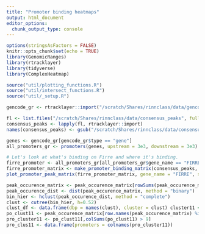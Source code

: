 ```yaml
---
title: "Promoter binding heatmaps"
output: html_document
editor_options: 
  chunk_output_type: console
---
```


```r
options(stringsAsFactors = FALSE)
knitr::opts_chunk$set(echo = TRUE)
library(GenomicRanges)
library(rtracklayer)
library(tidyverse)
library(ComplexHeatmap)

source("util/plotting_functions.R")
source("util/intersect_functions.R")
source("util/_setup.R")
```

```r
gencode_gr <- rtracklayer::import("/scratch/Shares/rinnclass/data/gencode.v32.annotation.gtf")

fl <- list.files("/scratch/Shares/rinnclass/data/consensus_peaks", full.names = TRUE)
consensus_peaks <- lapply(fl, rtracklayer::import)
names(consensus_peaks) <- gsub("/scratch/Shares/rinnclass/data/consensus_peaks/|.bed", "", fl)
```

```r
genes <- gencode_gr[gencode_gr$type == "gene"]
all_promoters_gr <- promoters(genes, upstream = 3e3, downstream = 3e3)
```

```r
# Let's look at what's binding on Firre and where it's binding.
firre_promoter <- all_promoters_gr[all_promoters_gr$gene_name == "FIRRE"]
firre_promoter_matrix <- make_promoter_binding_matrix(consensus_peaks, firre_promoter)
plot_promoter_peak_matrix(firre_promoter_matrix, gene_name = "FIRRE", save_pdf = TRUE)
```

```r
peak_occurence_matrix <- peak_occurence_matrix[rowSums(peak_occurence_matrix) > 250, ]
peak_occurence_dist <- dist(peak_occurence_matrix, method = "binary")
bin_hier <- hclust(peak_occurence_dist, method = "complete")
clust <- cutree(bin_hier, h=0.52)
clust_df <- data.frame(dbp = names(clust), cluster = clust) cluster11 <- filter(clust_df,cluster == 11)
po_clust11 <- peak_occurence_matrix[row.names(peak_occurence_matrix) %in% row.names(cluster11),]
pro_cluster11 <- po_clust11[,colSums(po_clust11) > 9]
pro_clus11 <- data.frame(promoters = colnames(pro_cluster11))
```

